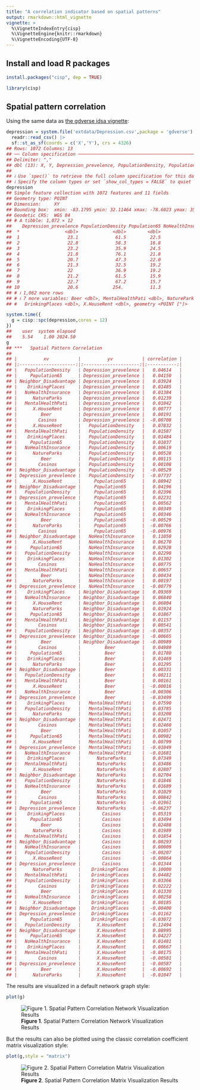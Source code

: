```yaml
---
title: "A correlation indicator based on spatial patterns"
output: rmarkdown::html_vignette
vignette: >
  %\VignetteIndexEntry{cisp}
  %\VignetteEngine{knitr::rmarkdown}
  %\VignetteEncoding{UTF-8}
---
```




## Install and load R packages

```r
install.packages("cisp", dep = TRUE)
```

```r
library(cisp)
```

## Spatial pattern correlation

Using the same data as [the gdverse idsa vignette](https://stscl.github.io/gdverse/articles/idsa.html):


``` r
depression = system.file('extdata/Depression.csv',package = 'gdverse') |>
  readr::read_csv() |>
  sf::st_as_sf(coords = c('X','Y'), crs = 4326)
## Rows: 1072 Columns: 13
## ── Column specification ───────────────────────────────────────────────────────────────────────────
## Delimiter: ","
## dbl (13): X, Y, Depression_prevelence, PopulationDensity, Population65, NoHealthInsurance, Neig...
## 
## ℹ Use `spec()` to retrieve the full column specification for this data.
## ℹ Specify the column types or set `show_col_types = FALSE` to quiet this message.
depression
## Simple feature collection with 1072 features and 11 fields
## Geometry type: POINT
## Dimension:     XY
## Bounding box:  xmin: -83.1795 ymin: 32.11464 xmax: -78.6023 ymax: 35.17354
## Geodetic CRS:  WGS 84
## # A tibble: 1,072 × 12
##    Depression_prevelence PopulationDensity Population65 NoHealthInsurance Neighbor_Disadvantage
##  *                 <dbl>             <dbl>        <dbl>             <dbl>                 <dbl>
##  1                  23.1              61.5         22.5              7.98               -0.0525
##  2                  22.8              58.3         16.8             11.0                -0.254 
##  3                  23.2              35.9         24.5              9.31               -0.0540
##  4                  21.8              76.1         21.8             13.2                 0.0731
##  5                  20.7              47.3         22.0             11                   0.763 
##  6                  21.3              32.5         19.2             13.0                 0.422 
##  7                  22                36.9         19.2             10.8                 0.113 
##  8                  21.2              61.5         15.9              8.57               -0.154 
##  9                  22.7              67.2         15.7             17.8                -0.320 
## 10                  20.6             254.          11.3             12.7                 0.457 
## # ℹ 1,062 more rows
## # ℹ 7 more variables: Beer <dbl>, MentalHealthPati <dbl>, NatureParks <dbl>, Casinos <dbl>,
## #   DrinkingPlaces <dbl>, X.HouseRent <dbl>, geometry <POINT [°]>
```


``` r
system.time({
  g = cisp::spc(depression,cores = 12)
})
##    user  system elapsed 
##    5.54    1.00 2024.50
g
## ***   Spatial Pattern Correlation    
## 
## |          xv           |          yv           | correlation |
## |:---------------------:|:---------------------:|:-----------:|
## |   PopulationDensity   | Depression_prevelence |   0.04614   |
## |     Population65      | Depression_prevelence |   0.04150   |
## | Neighbor_Disadvantage | Depression_prevelence |   0.03924   |
## |    DrinkingPlaces     | Depression_prevelence |   0.01485   |
## |   NoHealthInsurance   | Depression_prevelence |   0.01384   |
## |      NatureParks      | Depression_prevelence |   0.01239   |
## |   MentalHealthPati    | Depression_prevelence |   0.01042   |
## |      X.HouseRent      | Depression_prevelence |   0.00777   |
## |         Beer          | Depression_prevelence |   0.00191   |
## |        Casinos        | Depression_prevelence |  -0.00708   |
## |      X.HouseRent      |   PopulationDensity   |   0.07832   |
## |   MentalHealthPati    |   PopulationDensity   |   0.01587   |
## |    DrinkingPlaces     |   PopulationDensity   |   0.01484   |
## |     Population65      |   PopulationDensity   |   0.01037   |
## |   NoHealthInsurance   |   PopulationDensity   |   0.00619   |
## |      NatureParks      |   PopulationDensity   |   0.00528   |
## |         Beer          |   PopulationDensity   |   0.00115   |
## |        Casinos        |   PopulationDensity   |   0.00108   |
## | Neighbor_Disadvantage |   PopulationDensity   |  -0.00529   |
## | Depression_prevelence |   PopulationDensity   |  -0.07737   |
## |      X.HouseRent      |     Population65      |   0.08942   |
## | Neighbor_Disadvantage |     Population65      |   0.04196   |
## |   PopulationDensity   |     Population65      |   0.02396   |
## | Depression_prevelence |     Population65      |   0.02231   |
## |   MentalHealthPati    |     Population65      |   0.00562   |
## |    DrinkingPlaces     |     Population65      |   0.00349   |
## |   NoHealthInsurance   |     Population65      |   0.00346   |
## |         Beer          |     Population65      |  -0.00529   |
## |      NatureParks      |     Population65      |  -0.00766   |
## |        Casinos        |     Population65      |  -0.00976   |
## | Neighbor_Disadvantage |   NoHealthInsurance   |   0.11050   |
## |      X.HouseRent      |   NoHealthInsurance   |   0.06270   |
## |     Population65      |   NoHealthInsurance   |   0.02928   |
## |   PopulationDensity   |   NoHealthInsurance   |   0.02298   |
## |    DrinkingPlaces     |   NoHealthInsurance   |   0.01302   |
## |        Casinos        |   NoHealthInsurance   |   0.00775   |
## |   MentalHealthPati    |   NoHealthInsurance   |   0.00657   |
## |         Beer          |   NoHealthInsurance   |   0.00434   |
## |      NatureParks      |   NoHealthInsurance   |   0.00197   |
## | Depression_prevelence |   NoHealthInsurance   |  -0.00779   |
## |    DrinkingPlaces     | Neighbor_Disadvantage |   0.09369   |
## |   NoHealthInsurance   | Neighbor_Disadvantage |   0.06840   |
## |      X.HouseRent      | Neighbor_Disadvantage |   0.06004   |
## |      NatureParks      | Neighbor_Disadvantage |   0.01924   |
## |     Population65      | Neighbor_Disadvantage |   0.01867   |
## |   MentalHealthPati    | Neighbor_Disadvantage |   0.01157   |
## |        Casinos        | Neighbor_Disadvantage |   0.00541   |
## |   PopulationDensity   | Neighbor_Disadvantage |  -0.00357   |
## | Depression_prevelence | Neighbor_Disadvantage |  -0.00665   |
## |         Beer          | Neighbor_Disadvantage |  -0.00989   |
## |        Casinos        |         Beer          |   0.04989   |
## |     Population65      |         Beer          |   0.01780   |
## |    DrinkingPlaces     |         Beer          |   0.01469   |
## |      NatureParks      |         Beer          |   0.01295   |
## | Neighbor_Disadvantage |         Beer          |   0.00331   |
## |   PopulationDensity   |         Beer          |   0.00211   |
## |   MentalHealthPati    |         Beer          |   0.00161   |
## |      X.HouseRent      |         Beer          |  -0.00016   |
## |   NoHealthInsurance   |         Beer          |  -0.00306   |
## | Depression_prevelence |         Beer          |  -0.03499   |
## |    DrinkingPlaces     |   MentalHealthPati    |   0.07590   |
## |   PopulationDensity   |   MentalHealthPati    |   0.03785   |
## |      NatureParks      |   MentalHealthPati    |   0.03208   |
## | Neighbor_Disadvantage |   MentalHealthPati    |   0.02471   |
## |        Casinos        |   MentalHealthPati    |   0.02460   |
## |         Beer          |   MentalHealthPati    |   0.01057   |
## |     Population65      |   MentalHealthPati    |   0.00982   |
## |      X.HouseRent      |   MentalHealthPati    |   0.00799   |
## | Depression_prevelence |   MentalHealthPati    |  -0.01049   |
## |   NoHealthInsurance   |   MentalHealthPati    |  -0.01681   |
## |    DrinkingPlaces     |      NatureParks      |   0.07349   |
## |   MentalHealthPati    |      NatureParks      |   0.03486   |
## |      X.HouseRent      |      NatureParks      |   0.02807   |
## | Neighbor_Disadvantage |      NatureParks      |   0.02704   |
## |   PopulationDensity   |      NatureParks      |   0.01846   |
## |   NoHealthInsurance   |      NatureParks      |   0.01689   |
## |         Beer          |      NatureParks      |   0.01029   |
## |        Casinos        |      NatureParks      |   0.00842   |
## |     Population65      |      NatureParks      |  -0.01961   |
## | Depression_prevelence |      NatureParks      |  -0.06237   |
## |    DrinkingPlaces     |        Casinos        |   0.05319   |
## |     Population65      |        Casinos        |   0.03494   |
## |         Beer          |        Casinos        |   0.02488   |
## |      NatureParks      |        Casinos        |   0.01989   |
## |   MentalHealthPati    |        Casinos        |   0.01854   |
## | Neighbor_Disadvantage |        Casinos        |   0.00293   |
## |   NoHealthInsurance   |        Casinos        |   0.00009   |
## |   PopulationDensity   |        Casinos        |  -0.00207   |
## |      X.HouseRent      |        Casinos        |  -0.00864   |
## | Depression_prevelence |        Casinos        |  -0.01344   |
## |      NatureParks      |    DrinkingPlaces     |   0.10000   |
## |   MentalHealthPati    |    DrinkingPlaces     |   0.04482   |
## |   PopulationDensity   |    DrinkingPlaces     |   0.03366   |
## |        Casinos        |    DrinkingPlaces     |   0.02222   |
## |         Beer          |    DrinkingPlaces     |   0.01330   |
## |   NoHealthInsurance   |    DrinkingPlaces     |   0.00258   |
## |      X.HouseRent      |    DrinkingPlaces     |   0.00185   |
## | Neighbor_Disadvantage |    DrinkingPlaces     |  -0.00400   |
## | Depression_prevelence |    DrinkingPlaces     |  -0.01162   |
## |     Population65      |    DrinkingPlaces     |  -0.03072   |
## |   PopulationDensity   |      X.HouseRent      |   0.12494   |
## | Neighbor_Disadvantage |      X.HouseRent      |   0.08995   |
## |     Population65      |      X.HouseRent      |   0.04227   |
## |   NoHealthInsurance   |      X.HouseRent      |   0.01481   |
## |    DrinkingPlaces     |      X.HouseRent      |   0.00667   |
## |   MentalHealthPati    |      X.HouseRent      |  -0.00175   |
## |        Casinos        |      X.HouseRent      |  -0.00581   |
## | Depression_prevelence |      X.HouseRent      |  -0.00587   |
## |         Beer          |      X.HouseRent      |  -0.00692   |
## |      NatureParks      |      X.HouseRent      |  -0.01047   |
```

The results are visualized in a default network graph style:


``` r
plot(g)
```

![**Figure 1**. Spatial Pattern Correlation Network Visualization Results](../man/figures/cisp/plot_g1-1.png)

But the results can also be plotted using the classic correlation coefficient matrix visualization style:


``` r
plot(g,style = "matrix")
```

![**Figure 2**. Spatial Pattern Correlation Matrix Visualization Results](../man/figures/cisp/plot_g2-1.png)

